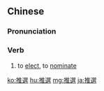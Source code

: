 {{also|推选}}
==Chinese==
{{zh-forms|s=推选}}

===Pronunciation===
{{zh-pron
|m=tuīxuǎn
|c=teoi1 syun2
|mn=thui-soán
|cat=v
}}

===Verb===
{{zh-verb}}

# to [[elect]], to [[nominate]]

[[ko:推選]]
[[hu:推選]]
[[mg:推選]]
[[ja:推選]]